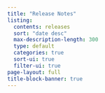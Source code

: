 ```yaml
---
title: "Release Notes"
listing:
  contents: releases
  sort: "date desc"
  max-description-length: 300
  type: default
  categories: true
  sort-ui: true
  filter-ui: true
page-layout: full
title-block-banner: true
---
```

